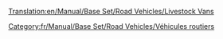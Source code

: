 [[Translation:en/Manual/Base Set/Road Vehicles/Livestock Vans]]

{{fr/Manual/Base Set/Road Vehicles/Vehicule routier|nom      = Bétaillère Talbott
  |img      = en/Archive/Old 32bpp/Talbott Livestock Van.png
  |prix     = 4 305£ (8 610$)
  |vitesse  = 48 km/h (30 mph)
  |annualite= 421£ (842$)
  |design   = 1935
  |vie      = 15
  |capacite = 14 têtes de bétail
}}
{{fr/Manual/Base Set/Road Vehicles/Vehicule routier|nom      = Bétaillère Uhl
  |img      = en/Archive/Old 32bpp/Uhl Livestock Van.png
  |prix     = 5 330£ (10 660$)
  |vitesse  = 88 km/h (55 mph)
  |annualite= 787£ (1 574$)
  |design   = 1980
  |vie      = 15
  |capacite = 16 têtes de bétail
}}
{{fr/Manual/Base Set/Road Vehicles/Vehicule routier|nom      = Bétaillère Foster
  |img      = en/Archive/Old 32bpp/Foster Livestock Van.png
  |prix     = 5 740£ (11 480$)
  |vitesse  = 112 km/h (70 mph)
  |annualite= 1 125£ (2 250$)
  |design   = 2022
  |vie      = 15
  |capacite = 18 têtes de bétail
}}

[[Category:fr/Manual/Base Set/Road Vehicles/Véhicules routiers]]
